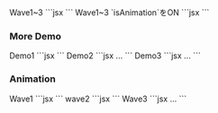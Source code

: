 
<Demo>
	<Demo.Title>Wave1~3</Demo.Title>
	<Demo.Preview resize>
		<Divider type="wave1" c="black"/>
		<Divider type="wave2" c="black"/>
		<Divider type="wave3" c="black"/>
	</Demo.Preview>
	<Demo.Code>
		```jsx
		<Divider type="wave1" c="black"/>
		<Divider type="wave2" c="black"/>
		<Divider type="wave3" c="black"/>
		```
	</Demo.Code>
</Demo>

<Demo>
	<Demo.Title>Wave1~3 `isAnimation`をON</Demo.Title>
	<Demo.Preview resize>
		<Divider type="wave1" isAnimation c="black"/>
		<Divider type="wave2" isAnimation c="black"/>
		<Divider type="wave3" isAnimation c="black"/>
	</Demo.Preview>
	<Demo.Code>
		```jsx
		<Divider type="wave1" isAnimation c="black"/>
		<Divider type="wave2" isAnimation c="black"/>
		<Divider type="wave3" isAnimation c="black"/>
		```
	</Demo.Code>
</Demo>


### More Demo

<Demo>
	<Demo.Title>Demo1</Demo.Title>
	<Demo.Preview resize alignfull>
		<Box alignfull bgc="#e5e5e5" c="black">
			<Divider type="wave1" level={3} c="white" position="top"/>
			<Box isFlow pY={70} pX={40}>
				<DammyText />
				<DammyText length="l" />
			</Box>
			<Divider type="wave1" level={3} c="white" />
		</Box>
	</Demo.Preview>
	<Demo.Code>
		```jsx
		<Box alignfull bgc="#e5e5e5" c="black">
			<Divider type="wave1" level={3} c="white" position="top"/>
			<Box isFlow pY={70} pX={40}>
				<DammyText />
				<DammyText length="l" />
			</Box>
			<Divider type="wave1" level={3} c="white" />
		</Box>
		```
	</Demo.Code>
</Demo>

<Demo>
	<Demo.Title>Demo2</Demo.Title>
	<Demo.Preview resize alignfull>
		<Box alignfull bgc="#e5e5e5" c="black">
			<Divider type="wave2" c="white" level={4} stretch={1.5} offset="10%" position="top" />
			<Box isFlow pY={40} pX={40}>
				<DammyText />
				<DammyText length="l" />
			</Box>
			<Divider type="wave2" c="white" level={4} stretch={1.5} offset="-25%" />
		</Box>
	</Demo.Preview>
	<Demo.Code>
		```jsx
		<Box alignfull bgc="#e5e5e5" c="black">
			<Divider type="wave2" c="white" level={4} stretch={1.5} offset="10%" position="top" />
			<Box isFlow pY={40} pX={40}>...</Box>
			<Divider type="wave2" c="white" level={4} stretch={1.5} offset="-25%" />
		</Box>
		```
	</Demo.Code>
</Demo>


<Demo>
	<Demo.Title>Demo3</Demo.Title>
	<Demo.Preview resize alignfull>
		<Box alignfull bgc="#e5e5e5" c="black">
			<Divider type="wave3" c="white" level={8} stretch={1.5} offset="20%" position="top" />
			<Box isFlow pY={40} pX={40}>
				<DammyText />
				<DammyText length="l" />
			</Box>
			<Divider type="wave3" c="white" level={8} stretch={1.5} offset="-10%" />
		</Box>
	</Demo.Preview>
	<Demo.Code>
		```jsx
		<Box alignfull bgc="#e5e5e5" c="black">
			<Divider type="wave3" c="white" level={8} stretch={1.5} offset="20%" position="top" />
			<Box isFlow pY={40} pX={40}>...</Box>
			<Divider type="wave3" c="white" level={8} stretch={1.5} offset="-10%" />
		</Box>
		```
	</Demo.Code>
</Demo>


### Animation

<Demo>
	<Demo.Title>Wave1</Demo.Title>
	<Demo.Preview resize alignfull>
		<Box alignfull bgc="#e5e5e5" c="black">
			<Divider type="wave1" isAnimation c="white" position="top"/>
			<Box isFlow pY={40} pX={40}>
				<DammyText />
				<DammyText length="l" />
			</Box>
			<Divider type="wave1" isAnimation c="white" stretch={1.4} offset="20%"/>
		</Box>
	</Demo.Preview>
	<Demo.Code>
		```jsx
		<Box alignfull bgc="#e5e5e5" c="black">
			<Divider type="wave1" isAnimation c="white" position="top"/>
			<Box isFlow pY={40} pX={40}>
				<DammyText />
				<DammyText length="l" />
			</Box>
			<Divider type="wave1" isAnimation c="white" stretch={1.4} offset="20%"/>
		</Box>
		```
	</Demo.Code>
</Demo>

<Demo>
	<Demo.Title>wave2</Demo.Title>
	<Demo.Preview resize alignfull>
		<Box alignfull bgc="#e5e5e5" c="black">
			<Divider type="wave2" isAnimation c="white" position="top"/>
			<Box isFlow pY={40} pX={40}>
				<DammyText />
				<DammyText length="l" />
			</Box>
			<Divider type="wave2" isAnimation c="white"/>
		</Box>
	</Demo.Preview>
	<Demo.Code>
		```jsx
		<Box alignfull bgc="#e5e5e5" c="black">
			<Divider type="wave2" isAnimation c="white" position="top"/>
			<Box isFlow pY={40} pX={40}>
				<DammyText />
				<DammyText length="l" />
			</Box>
			<Divider type="wave2" isAnimation c="white"/>
		</Box>
		```
	</Demo.Code>
</Demo>

<Demo>
	<Demo.Title>Wave3</Demo.Title>
	<Demo.Preview resize alignfull>
		<Box alignfull bgc="#e5e5e5" c="black">
			<Divider type="wave3" isAnimation c="white" level={6} position="top" />
			<Box isFlow pY={40} pX={40}>
				<DammyText />
				<DammyText length="l" />
			</Box>
			<Divider type="wave3" isAnimation c="white" level={6} stretch={1.2} offset="10%" />
		</Box>
	</Demo.Preview>
	<Demo.Code>
		```jsx
		<Box alignfull bgc="#e5e5e5" c="black">
			<Divider type="wave3" isAnimation c="white" level={6} position="top" />
			<Box isFlow pY={40} pX={40}>...</Box>
			<Divider type="wave3" isAnimation c="white" level={6} stretch={1.2} offset="10%" />
		</Box>
		```
	</Demo.Code>
</Demo>


